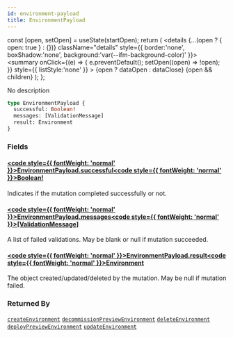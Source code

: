 ```yaml
---
id: environment-payload
title: EnvironmentPayload
---
```









  const [open, setOpen] = useState(startOpen);
  return (
    <details {...(open ? { open: true } : {})} className="details" style={{ border:'none', boxShadow:'none', background:'var(--ifm-background-color)' }}>
      <summary
        onClick={(e) => {
          e.preventDefault();
          setOpen((open) => !open);
        }}
        style={{ listStyle:'none' }}
      >
      {open ? dataOpen : dataClose}
      </summary>
      {open && children}
    </details>
  );
};








No description


```graphql
type EnvironmentPayload {
  successful: Boolean!
  messages: [ValidationMessage]
  result: Environment
}
```




### Fields

#### [<code style={{ fontWeight: 'normal' }}>EnvironmentPayload.<b>successful</b></code>](#)<Bullet />[<code style={{ fontWeight: 'normal' }}><b>Boolean!</b></code>](/swapi/types/scalars/boolean.mdx) <Badge class="badge badge--secondary badge--non_null" text="non-null"/> <Badge class="badge badge--secondary " text="scalar"/> 
Indicates if the mutation completed successfully or not.


#### [<code style={{ fontWeight: 'normal' }}>EnvironmentPayload.<b>messages</b></code>](#)<Bullet />[<code style={{ fontWeight: 'normal' }}><b>[ValidationMessage]</b></code>](/swapi/types/objects/validation-message.mdx) <Badge class="badge badge--secondary " text="list"/> <Badge class="badge badge--secondary " text="object"/> 
A list of failed validations. May be blank or null if mutation succeeded.


#### [<code style={{ fontWeight: 'normal' }}>EnvironmentPayload.<b>result</b></code>](#)<Bullet />[<code style={{ fontWeight: 'normal' }}><b>Environment</b></code>](/swapi/types/objects/environment.mdx) <Badge class="badge badge--secondary " text="object"/> 
The object created/updated/deleted by the mutation. May be null if mutation failed.






### Returned By

[`createEnvironment`](/swapi/operations/mutations/create-environment.mdx)  <Badge class="badge badge--secondary badge--relation" text="mutation"/><Bullet />[`decommissionPreviewEnvironment`](/swapi/operations/mutations/decommission-preview-environment.mdx)  <Badge class="badge badge--secondary badge--relation" text="mutation"/><Bullet />[`deleteEnvironment`](/swapi/operations/mutations/delete-environment.mdx)  <Badge class="badge badge--secondary badge--relation" text="mutation"/><Bullet />[`deployPreviewEnvironment`](/swapi/operations/mutations/deploy-preview-environment.mdx)  <Badge class="badge badge--secondary badge--relation" text="mutation"/><Bullet />[`updateEnvironment`](/swapi/operations/mutations/update-environment.mdx)  <Badge class="badge badge--secondary badge--relation" text="mutation"/>